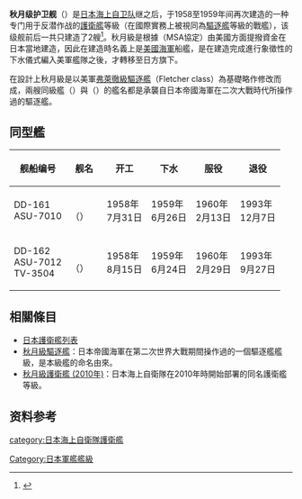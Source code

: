 {{軍艦模板
|圖片= [[File:JS_Akiduki(DD-161).jpg|300px]]
|照片說明= 
|名稱= 秋月级护卫舰[[File:Naval_Ensign_of_Japan.svg|30px]]<br /><small>{{lang|ja|あきづき型護衛艦}}</small>
|艦種= [[护卫舰|护卫舰]]（等同[[驅逐艦|驅逐艦]]）
|擁有國= {{JAP}}
|前型= 春风级护卫舰
|次型= 初雪级护卫舰
|同型=
|數量= 2
|製造= 
|下訂=
|造價= 
|動工= 
|下水= 
|服役= 
|退役= 2
|結局= 
|除籍= 
|狀態=
|綽號=
|榮譽= 
|基準= 
|標準= 2388吨
|滿載= 2936吨
|長度= 118 米
|闊度= 12 米
|型深= 8.5 米
|吃水= 4 米
|極速= 32 节
|鍋爐= 2座[[蒸汽涡轮发动机|蒸汽涡轮]]
|引擎= 2轴推进系统
|燃料=
|出力= 45,000匹（hp）
|續航=
|乘員= 330 人，艦長[[中校|二等海佐]]編階
|裝備= 3门[[Mk_39五英吋艦炮|127毫米高平两用炮]]；<br>4门76毫米炮；<br>6具533毫米鱼雷发射器；<br>1门Mk.108反潜火箭发射器；<br>6座深水炸弹发射装置<ref name=cetin_info/>
|射控裝置= MK57，MK63火控雷达<ref name=cetin_info/>
|偵搜設備= OPS-1对空雷达；<br>OPS-15对海雷达；<br>QQA-1声纳系统<ref name=cetin_info/>
|電戰系統= 
|電子設備=
|艦載機= 
|其它=
}}
'''秋月级护卫舰'''（{{lang-ja|あきづき型護衛艦}}）是[[日本|日本]][[海上自卫队|海上自卫队]]继{{link-ja|春風級護衛艦|はるかぜ型護衛艦|春风级}}之后，于1958至1959年间再次建造的一种专门用于反潜作战的[[護衛艦_(日本)|護衛艦]]等級（在國際實務上被視同為[[驅逐艦|驅逐艦]]等級的戰艦），该级舰前后一共只建造了2艘<ref name=cetin_info>{{cite web|title=秋月级驱逐舰|url=http://www.cetin.net.cn/storage/cetin2/report/s-weapon/ship/quzj/qiuyue.htm|publisher=中国工程技术信息网|accessdate=2010-10-23}}{{dead link|date=2018年4月 |bot=InternetArchiveBot |fix-attempted=yes }}</ref>。秋月級是根據{{link-ja|日美相互防衛援助協定|日本国とアメリカ合衆国との間の相互防衛援助協定}}（MSA協定）由美國方面提撥資金在日本當地建造，因此在建造時名義上是[[美國海軍|美國海軍]]船艦，是在建造完成進行象徵性的下水儀式編入美軍艦隊之後，才轉移至日方旗下。

在設計上秋月級是以美軍[[弗萊徹級驅逐艦|弗萊徹級驅逐艦]]（Fletcher class）為基礎略作修改而成，兩艘同級艦{{link-ja|秋月號護衛艦 (DD-161)|あきづき (護衛艦)|秋月}}（{{lang|ja|あきづき}}）與{{link-ja|照月號護衛艦 (DD-162)|てるづき (護衛艦)|照月}}（{{lang|ja|てるづき}}）的艦名都是承襲自日本帝國海軍在二次大戰時代所操作過的驅逐艦。

==同型艦==
{|class=wikitable style="text-align:center" style="font-size:small"
! 舰船编号 || 舰名　|| 开工 || 下水 || 服役 || 退役
|-
| DD-161<br />ASU-7010 || {{link-ja|秋月號護衛艦 (DD-161)|あきづき (護衛艦)|秋月}}<br>（{{lang|ja|あきづき}}） || 1958年<br>7月31日 || 1959年<br>6月26日 || 1960年<br>2月13日  || 1993年<br>12月7日
|-
| DD-162<br />ASU-7012<br />TV-3504 || {{link-ja|照月號護衛艦 (DD-162)|てるづき (護衛艦)|照月}}<br>（{{lang|ja|てるづき}}） || 1958年<br>8月15日 || 1959年<br>6月24日 || 1960年<br>2月29日  || 1993年<br>9月27日
|}

==相關條目==
* [[護衛艦_(日本)#護衛艦列表|日本護衛艦列表]]
* [[秋月級驅逐艦|秋月級驅逐艦]]：日本帝國海軍在第二次世界大戰期間操作過的一個驅逐艦艦級，是本級艦的命名由來。
* [[秋月級護衛艦_(2010年)|秋月級護衛艦 (2010年)]]：日本海上自衛隊在2010年時開始部署的同名護衛艦等級。

==资料参考==
<references/>

{{日本作战舰艇}}

{{DEFAULTSORT:Akizuki}}
[[category:日本海上自衛隊護衛艦|category:日本海上自衛隊護衛艦]]
[[Category:日本軍艦艦級|Category:日本軍艦艦級]]
